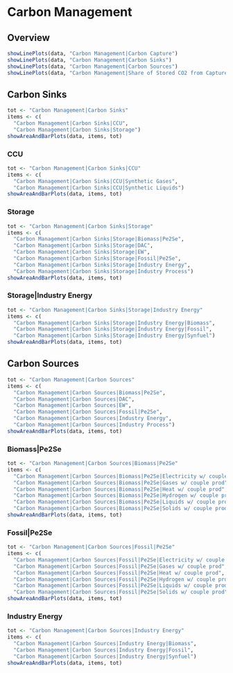 # Carbon Management

## Overview

```r
showLinePlots(data, "Carbon Management|Carbon Capture")
showLinePlots(data, "Carbon Management|Carbon Sinks")
showLinePlots(data, "Carbon Management|Carbon Sources")
showLinePlots(data, "Carbon Management|Share of Stored CO2 from Captured CO2")
```

## Carbon Sinks

```r
tot <- "Carbon Management|Carbon Sinks"
items <- c(
  "Carbon Management|Carbon Sinks|CCU",
  "Carbon Management|Carbon Sinks|Storage")
showAreaAndBarPlots(data, items, tot)
```

### CCU

```r
tot <- "Carbon Management|Carbon Sinks|CCU"
items <- c(
  "Carbon Management|Carbon Sinks|CCU|Synthetic Gases",
  "Carbon Management|Carbon Sinks|CCU|Synthetic Liquids")
showAreaAndBarPlots(data, items, tot)
```

### Storage

```r
tot <- "Carbon Management|Carbon Sinks|Storage"
items <- c(
  "Carbon Management|Carbon Sinks|Storage|Biomass|Pe2Se",
  "Carbon Management|Carbon Sinks|Storage|DAC",
  "Carbon Management|Carbon Sinks|Storage|EW",
  "Carbon Management|Carbon Sinks|Storage|Fossil|Pe2Se",
  "Carbon Management|Carbon Sinks|Storage|Industry Energy",
  "Carbon Management|Carbon Sinks|Storage|Industry Process")
showAreaAndBarPlots(data, items, tot)
```

### Storage|Industry Energy

```r
tot <- "Carbon Management|Carbon Sinks|Storage|Industry Energy"
items <- c(
  "Carbon Management|Carbon Sinks|Storage|Industry Energy|Biomass",
  "Carbon Management|Carbon Sinks|Storage|Industry Energy|Fossil",
  "Carbon Management|Carbon Sinks|Storage|Industry Energy|Synfuel")
showAreaAndBarPlots(data, items, tot)
```


## Carbon Sources

```r
tot <- "Carbon Management|Carbon Sources"
items <- c(
  "Carbon Management|Carbon Sources|Biomass|Pe2Se",
  "Carbon Management|Carbon Sources|DAC",
  "Carbon Management|Carbon Sources|EW",
  "Carbon Management|Carbon Sources|Fossil|Pe2Se",
  "Carbon Management|Carbon Sources|Industry Energy",
  "Carbon Management|Carbon Sources|Industry Process")
showAreaAndBarPlots(data, items, tot)
```

### Biomass|Pe2Se

```r
tot <- "Carbon Management|Carbon Sources|Biomass|Pe2Se"
items <- c(
  "Carbon Management|Carbon Sources|Biomass|Pe2Se|Electricity w/ couple prod",
  "Carbon Management|Carbon Sources|Biomass|Pe2Se|Gases w/ couple prod",
  "Carbon Management|Carbon Sources|Biomass|Pe2Se|Heat w/ couple prod",
  "Carbon Management|Carbon Sources|Biomass|Pe2Se|Hydrogen w/ couple prod",
  "Carbon Management|Carbon Sources|Biomass|Pe2Se|Liquids w/ couple prod",
  "Carbon Management|Carbon Sources|Biomass|Pe2Se|Solids w/ couple prod")
showAreaAndBarPlots(data, items, tot)
```

### Fossil|Pe2Se

```r
tot <- "Carbon Management|Carbon Sources|Fossil|Pe2Se"
items <- c(
  "Carbon Management|Carbon Sources|Fossil|Pe2Se|Electricity w/ couple prod",
  "Carbon Management|Carbon Sources|Fossil|Pe2Se|Gases w/ couple prod",
  "Carbon Management|Carbon Sources|Fossil|Pe2Se|Heat w/ couple prod",
  "Carbon Management|Carbon Sources|Fossil|Pe2Se|Hydrogen w/ couple prod",
  "Carbon Management|Carbon Sources|Fossil|Pe2Se|Liquids w/ couple prod",
  "Carbon Management|Carbon Sources|Fossil|Pe2Se|Solids w/ couple prod")
showAreaAndBarPlots(data, items, tot)
```

### Industry Energy

```r
tot <- "Carbon Management|Carbon Sources|Industry Energy"
items <- c(
  "Carbon Management|Carbon Sources|Industry Energy|Biomass",
  "Carbon Management|Carbon Sources|Industry Energy|Fossil",
  "Carbon Management|Carbon Sources|Industry Energy|Synfuel")
showAreaAndBarPlots(data, items, tot)
```

